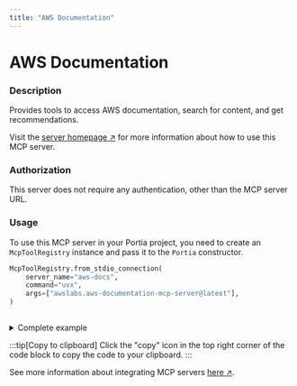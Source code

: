 ```yaml
---
title: "AWS Documentation"
---
```

<!-- WARNING: This file is auto-generated by generate_tool_docs.py. Do not edit manually. -->


# AWS Documentation

### Description

Provides tools to access AWS documentation, search for content, and get recommendations.

Visit the [server homepage ↗](https://github.com/awslabs/mcp/tree/HEAD/src/aws-documentation-mcp-server) for more information about how to use this MCP server.

### Authorization

This server does not require any authentication, other than the MCP server URL.

### Usage

To use this MCP server in your Portia project, you need to create an `McpToolRegistry` instance and pass it to the `Portia` constructor.

```python
McpToolRegistry.from_stdio_connection(
    server_name="aws-docs",
    command="uvx",
    args=["awslabs.aws-documentation-mcp-server@latest"],
)
                    
```

<details>
<summary>Complete example</summary>

Extending the tool set in the `DefaultToolRegistry` with the local MCP server:

```python
from portia import DefaultToolRegistry, McpToolRegistry, Portia, Config

config = Config.from_default()
tool_registry = DefaultToolRegistry(config) +  McpToolRegistry.from_stdio_connection(
    server_name="aws-docs",
    command="uvx",
    args=["awslabs.aws-documentation-mcp-server@latest"],
)
                    

portia = Portia(config=config, tools=tool_registry)
```

</details>

:::tip[Copy to clipboard]
Click the "copy" icon in the top right corner of the code block to copy the code to your clipboard.
:::

See more information about integrating MCP servers [here ↗](/mcp-servers).

